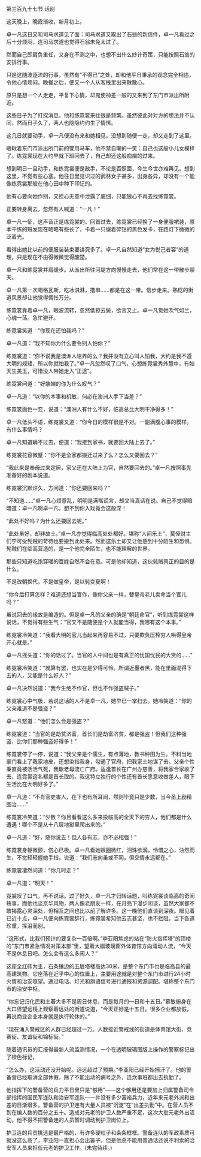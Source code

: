 

第三百九十七节 话别

这天晚上，晚霞渐收，新月初上。

卓一凡这日又和司马求道见了面：司马求道又取出了石翁的新信件，卓一凡看过之后十分烦闷，连司马求道也觉得石翁未免太过了。

然而自己即肩负重任，又身在不测之中，也想不出什么妙计奇策，只能按照石翁的安排行事。

只是这随波逐流的行事，虽然有“不得已”之处，却和他平日秉承的观念完全相违，令他心情烦闷。晚餐之后，便又一个人从客栈里出来散散心。

原只是想一个人走走，平复下心情，却鬼使神差一般的又来到了东门市派出所附近。

这些日子为了打探消息，他和练霓裳来往很是频繁。虽然彼此对对方的想法并不认同，然而日子久了，两人也隐隐约约生了情愫。

这几日就要动手，卓一凡便没有来和她相见，没想到随便一走，却又走到了这里。

眼瞅着东门市派出所门前的警用马车，他不禁自嘲的一笑：自己也这般小儿女模样了。练霓裳现在大约早就下班回去了，自己却还这般痴痴的过来。

想到明日一旦动手，和练霓裳便是敌手，不论是否照面，今生今世亦难再见。想到这里，不觉有些心塞。他往日里见识过的武林女子甚多，出身各异，却没有一个能像练霓裳那般在他心田中种下印记的。

他有心要向她作别，又担心无意中泄露了底细，只能狠心不再去找练霓裳。

正要转身离去，忽然有人喊道：“一凡！”

卓一凡一怔，这声音正是练霓裳的。回首过去，练霓裳已经换了一身便服裙装，原本干练的短发现在略略有些长了，卡着一只缀着碎钻的黑色发卡，在路灯下微微的泛着光。

看得出她比以前的便服装装束要讲究多了。卓一凡自然知道“女为悦己者容”的道理，只是现在不由得微微觉得酸楚。

卓一凡和练霓裳并肩缓步。从派出所往河堤方向慢慢走去，他们常在这一带散步聊天。

卓一凡第一次喝格瓦斯，吃冰淇淋，撸串……都是在这一带。信步走来。熟稔的街道风景却让他觉得惆怅万分。

练霓裳靠着卓一凡，眼波流转，忽然低掠云鬓，欲言又止。卓一凡觉她吹气如兰，心魂一荡。急忙避开。

练霓裳笑道：“你现在还怕我吗？”

卓一凡道：“我不知你为什么要令别人怕你？”

练霓裳道：“你不说我是澳洲人培养的么？我并没有立心叫人怕我，大约是我不遵大明的规矩，所以你就怕我了。”卓一凡忽然叹了口气，心想练霓裳秀外慧中，有如天生美玉，可惜没人带她走入“正途”。

练霓裳问道：“好端端的你为什么叹气？”

卓一凡道：“以你的本事和机敏，何必在澳洲人手下当差？”

练霓裳面色一变，说道：“澳洲人有什么不好，临高总比大明干净得多！”

卓一凡低头不语，练霓裳又道：“你今日的模样很是不对。一副满腹心事的模样。有什么事情吗？

卓一凡知道瞒不过去，便道：“我接到家书，就要回大陆上去了。”

练霓裳花容微蹙：“你不是全家都搬迁过来了么？怎么又要回去？”

“我此来是奉母过来定居，家父还在大陆上为官，自然要回去的。”卓一凡按照事先准备好的剧本说道。

练霓裳沉默许久，方问道：“你还要回来吗？”

“不知道……”卓一凡心烦意乱，明明是满嘴谎言，却又当真话在说。自己不觉得暗暗道：卓一凡啊卓一凡，想不到你入戏竟会这般深！

“此处不好吗？为什么还要回去呢。”

“此处虽好，却非故土。”卓一凡亦觉得临高处处都好。堪称“人间乐土”，莫怪财主们宁可受髡贼的苛待也要搬到此处来。然而这乐土却又让他感到十分陌生和恐惧。髡贼们在临高营造的，是一个他完全陌生，也不能理解的世界。

那些只知道吃饱穿暖的百姓自然不会在意。可是他却知道，这伙髡贼真正的目的是什么。

不是改朝换代，不是做皇帝，是以髡变夏啊！

“你今后打算怎样？难道还想当官作，像你父亲一样，替皇帝老儿卖命当个官儿吗？”

虽说回去的缘故是编造的。但是卓一凡的父亲的确是“朝廷命官”，听到练霓裳这样说话，不觉得有些生气：“官又不是随便是个人就能当得，我哪有这个本事。”

练霓裳冷笑道：“我看大明的官儿当起来再容易不过，只要欺负压榨穷人哄得皇帝开心就是。”

卓一凡摇头道：“你的话过了。当官的人中间也是有真正的忧国忧民的大贤的……”

练霓裳冷笑道：“就算有罢，也实在是少得可怜。所谓近墨者黑，能在里面混得下去的人，又能是什么好人？”

卓一凡决然说道：“我今生绝不作官，但也不作强盗贼子。”

练霓裳心中气极，若说这话的人不是卓一凡，她早已一掌扫去。她冷笑道：“你的父亲难道不是强盗？”

卓一凡怒道：“他们怎么会是强盗？”

练霓裳道：“当官的是劫贫济富，首长们是劫富济贫，都是强盗！但我们这种强盗，比你们那种强盗好得多！”

练霓裳停了一停，说道：“我父亲是个儒生，有点薄地，教书种田为生。不料当地豪门看上了我家地皮，还想染指我身，勾通了官府，把我家土地谋了去。父亲个性秉直竟被活活气死，我歇老母流亡广府。适逢首长在广州办慈善，将我家合家收了去，连霓裳这名都是首长取的。我这特立独行的个性还有首长愿意收做差人，眼下生活比在大明好多了。”

卓一凡道：“不肖官吏害人，在下也有所耳闻，然则毕竟只是少数，当今圣上励精图治……”

练霓裳冷笑道：“少数？你且看看这么多来投临高的全天下的穷人，他们都是什么遭遇！哪个不是从十八层地狱里爬出来的。”

卓一凡道：“好，随你说去！但人各有志，亦不必相强！”

练霓裳身躯微颤，伤心已极。卓一凡看她眼圈微红，泪珠欲滴，怜惜之心，油然而生，不觉轻轻握她手指，说道：“我们志向虽或不同，但交情永远都在。”

练霓裳凄然问道：“你几时走？”

卓一凡道：“明天！”

霓裳叹了口气，再不说话。过了好久，卓一凡才归转话题，叫练霓裳谈临高的奇闻轶事，而他也谈京华风物，两人像老朋友一样，在月亮下漫步闲谈，虽然大家都不敢揭露心灵深处，但相互之间也比以前了解许多。这一晚他们直谈到深夜。眼见着已近十点，卓一凡便向练霓裳辞行，练霓裳希知他去志甚坚，也不拦阻，当下各道珍重，挥泪而别。

“这形式，比我们预计的要复杂一百倍啊。”李亚阳焦虑的站在“防火指挥塔”的顶楼的“东门市紧急情况对策本部”里，望着大幅玻璃窗外体育馆方向涌动人流，“今天不是休息日吧。怎么会有这么多闲人？”

这座全红砖为主，石条镶边的五层塔楼高达30米，是整个东门市也是临高县的最高建筑物。它座落在近乎中心的位置上，主要用途就是对整个东门市进行24小时火情和治安嘹望。通过电话、灯光和旗语信号进行通报和资源调配。堪称整个东门市的治安中枢。

“你忘记归化民和土著大多不是周日休息，而是每月的一日和十五日。”慕敏俯身在大口径望远镜上观察着远处的街道说道，“今天正好是十五日。很多企业都放假，再说商业企业本身就是执行轮休的。”

“现在涌入警戒区的人群已经超过一万。人数接近警戒线的街道是体育馆大街、竞赛街、友谊街和锦标街。”

随着通讯员的汇报得最新人流监测情况，一个在透明玻璃图版上操作的警察标记出了橙色标记，

“怎么办，这活动还没开始呢。远远超过了预期。”李亚阳已经开始擦汗了。他的警备营已经取消全部休假，除了不能出动的病号之外，连炊事班都出去执勤了。

他指挥下的警备营的兵力平日里只是“够用”――这个够用还是要加上归属警备司令部指挥的国民军连队和治安军连队――并没有多少富裕兵力，近年来元老外派和出差的日渐增多，警备营的护卫连有大量人员被“沉淀”在“出差执勤”中。在营人员不到在编人数的百分之五十。造成对元老的护卫人数严重不足，这次大批元老外出活动，他不得不把警备连的人员暂时调动到护卫岗位上。

护卫连的兵员挑选是最严格的，有许多硬杠子和条条框框。警备连队的军政素质可就没这么高了，李亚阳一直担心会出篓子。但是他总不能用普通话还说不利索的治安军人员来担任元老的护卫工作。(未完待续。)

